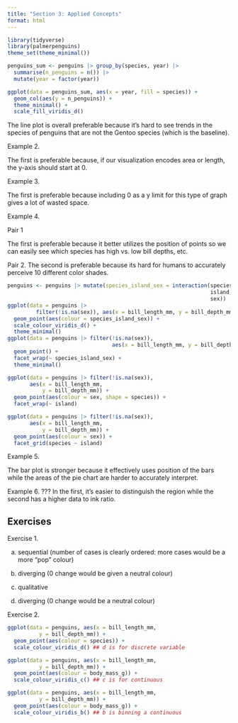 ```yaml
---
title: "Section 3: Applied Concepts"
format: html
---
```



```r
library(tidyverse)
library(palmerpenguins)
theme_set(theme_minimal())

penguins_sum <- penguins |> group_by(species, year) |>
  summarise(n_penguins = n()) |>
  mutate(year = factor(year))

ggplot(data = penguins_sum, aes(x = year, fill = species)) +
  geom_col(aes(y = n_penguins)) +
  theme_minimal() +
  scale_fill_viridis_d()
```

The line plot is overall preferable because it's hard to see trends in the species of penguins that are not the Gentoo species (which is the baseline).

Example 2.

The first is preferable because, if our visualization encodes area or length, the y-axis should start at 0.

Example 3.

The first is preferable because including 0 as a y limit for this type of graph gives a lot of wasted space.

Example 4.

Pair 1

The first is preferable because it better utilizes the position of points so we can easily see which species has high vs. low bill depths, etc.

Pair 2. The second is preferable because its hard for humans to accurately perceive 10 different color shades.

```r
penguins <- penguins |> mutate(species_island_sex = interaction(species, 
                                                                island,
                                                                sex))
ggplot(data = penguins |>
         filter(!is.na(sex)), aes(x = bill_length_mm, y = bill_depth_mm)) +
  geom_point(aes(colour = species_island_sex)) +
  scale_colour_viridis_d() +
  theme_minimal()
ggplot(data = penguins |> filter(!is.na(sex)), 
                                 aes(x = bill_length_mm, y = bill_depth_mm)) +
  geom_point() +
  facet_wrap(~ species_island_sex) +
  theme_minimal()

ggplot(data = penguins |> filter(!is.na(sex)),
       aes(x = bill_length_mm,
           y = bill_depth_mm)) +
  geom_point(aes(colour = sex, shape = species)) +
  facet_wrap(~ island)

ggplot(data = penguins |> filter(!is.na(sex)),
       aes(x = bill_length_mm,
           y = bill_depth_mm)) +
  geom_point(aes(colour = sex)) +
  facet_grid(species ~ island)
```

Example 5.

The bar plot is stronger because it effectively uses position of the bars while the areas of the pie chart are harder to accurately interpret.

Example 6. ??? In the first, it's easier to distinguish the region while the second has a higher data to ink ratio.

## Exercises

Exercise 1. 

a. sequential (number of cases is clearly ordered: more cases would be a more "pop" colour)

b. diverging (0 change would be given a neutral colour)

c. qualitative

d. diverging (0 change would be a neutral colour)

Exercise 2.

```r
ggplot(data = penguins, aes(x = bill_length_mm,
          y = bill_depth_mm)) +
  geom_point(aes(colour = species)) +
  scale_colour_viridis_d() ## d is for discrete variable

ggplot(data = penguins, aes(x = bill_length_mm,
          y = bill_depth_mm)) +
  geom_point(aes(colour = body_mass_g)) +
  scale_colour_viridis_c() ## c is for continuous

ggplot(data = penguins, aes(x = bill_length_mm,
          y = bill_depth_mm)) +
  geom_point(aes(colour = body_mass_g)) +
  scale_colour_viridis_b() ## b is binning a continuous
```
